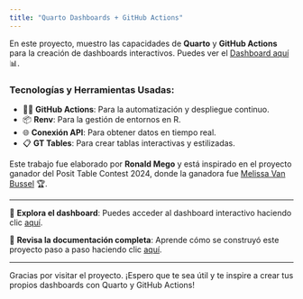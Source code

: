 ```yaml
---
title: "Quarto Dashboards + GitHub Actions"
---
```


En este proyecto, muestro las capacidades de **Quarto** y **GitHub Actions** para la creación de dashboards interactivos. Puedes ver el [Dashboard aquí](https://ronaldmego.github.io/Quarto-dashboard-movies/dashboard.html) 📊.

### Tecnologías y Herramientas Usadas:
- 🧑‍💻 **GitHub Actions**: Para la automatización y despliegue continuo.
- 📦 **Renv**: Para la gestión de entornos en R.
- 🌐 **Conexión API**: Para obtener datos en tiempo real.
- 📋 **GT Tables**: Para crear tablas interactivas y estilizadas.

Este trabajo fue elaborado por **Ronald Mego** y está inspirado en el proyecto ganador del Posit Table Contest 2024, donde la ganadora fue [Melissa Van Bussel](https://github.com/melissavanbussel) 🏆.

---

🔗 **Explora el dashboard**: Puedes acceder al dashboard interactivo haciendo clic [aquí](https://ronaldmego.github.io/Quarto-dashboard-movies/dashboard.html).

🔗 **Revisa la documentación completa**: Aprende cómo se construyó este proyecto paso a paso haciendo clic [aquí](https://ronaldmego.github.io/Quarto-dashboard-movies/documentation.html).

---

Gracias por visitar el proyecto. ¡Espero que te sea útil y te inspire a crear tus propios dashboards con Quarto y GitHub Actions!